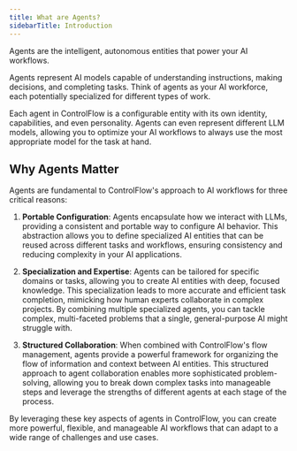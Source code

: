 ```yaml
---
title: What are Agents?
sidebarTitle: Introduction
---
```


<Tip>Agents are the intelligent, autonomous entities that power your AI workflows.</Tip>

Agents represent AI models capable of understanding instructions, making decisions, and completing tasks. Think of agents as your AI workforce, each potentially specialized for different types of work.


Each agent in ControlFlow is a configurable entity with its own identity, capabilities, and even personality. Agents can even represent different LLM models, allowing you to optimize your AI workflows to always use the most appropriate model for the task at hand.

## Why Agents Matter

Agents are fundamental to ControlFlow's approach to AI workflows for three critical reasons:

1. **Portable Configuration**: Agents encapsulate how we interact with LLMs, providing a consistent and portable way to configure AI behavior. This abstraction allows you to define specialized AI entities that can be reused across different tasks and workflows, ensuring consistency and reducing complexity in your AI applications.

2. **Specialization and Expertise**: Agents can be tailored for specific domains or tasks, allowing you to create AI entities with deep, focused knowledge. This specialization leads to more accurate and efficient task completion, mimicking how human experts collaborate in complex projects. By combining multiple specialized agents, you can tackle complex, multi-faceted problems that a single, general-purpose AI might struggle with.

3. **Structured Collaboration**: When combined with ControlFlow's flow management, agents provide a powerful framework for organizing the flow of information and context between AI entities. This structured approach to agent collaboration enables more sophisticated problem-solving, allowing you to break down complex tasks into manageable steps and leverage the strengths of different agents at each stage of the process.

By leveraging these key aspects of agents in ControlFlow, you can create more powerful, flexible, and manageable AI workflows that can adapt to a wide range of challenges and use cases.

